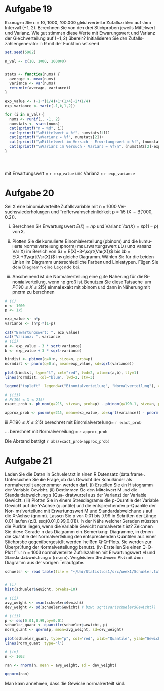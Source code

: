 # Aufgabe 19
Erzeugen Sie n = 10, 1000, 100.000 gleichverteilte Zufallszahlen
auf dem Intervall (−1, 2). Berechnen Sie von den drei Stichproben jeweils Mittelwert und Varianz. Wie gut stimmen diese Werte mit Erwarungswert und
Varianz der Gleichverteilung auf (−1, 2) überein? Initialisieren Sie den Zufalls-
zahlengenerator in R mit der Funktion set.seed


```r
set.seed(5982)

n_val <- c(10, 1000, 100000)


stats <- function(nums) {
  average <- mean(nums)
  variance <- var(nums)
  return(c(average, variance))
}

exp_value <- (-1)*(1/4)+1*(1/4)+2*(1/4)
exp_variance <- var(c(-1,0,1,2))

for (i in n_val) {
  nums <- runif(i, -1, 2)
  numstats <- stats(nums)
  cat(sprintf("n = %d", i))
  cat(sprintf("\nMittelwert = %f", numstats[1]))
  cat(sprintf("\nVarianz = %f", numstats[2]))
  cat(sprintf("\nMittelwert im Versuch - Erwartungswert = %f", (numstats[1]-exp_value)))
  cat(sprintf("\nVarianz im Versuch - Varianz = %f\n", (numstats[2]-exp_variance)))
}





```

mit Erwartungswert = `r exp_value` und Varianz = `r exp_variance`

# Aufgabe 20
Sei X eine binomialverteilte Zufallsvariable mit n = 1000 Ver-
suchswiederholungen und Trefferwahrscheinlichkeit p = 1/5 (X ∼ B(1000, 0.2)).

(i) Berechnen Sie Erwartungswert $E(X) = np$ und Varianz
$Var(X) = np(1 − p)$ von X.

(ii) Plotten Sie die kumulierte Binomialverteilung (pbinom) und die kumu-
lierte Normalverteilung (pnorm) mit Erwartungswert E(X) und Varianz
Var(X) im Bereich von $a = E(X)−3*\sqrt{Var(X)}$ bis $b = E(X)+3\sqrt{Var(X)}$
ins gleiche Diagramm. Wählen Sie für die beiden Linien im Diagramm
unterschiedliche Farben und Linientypen. Fügen Sie dem Diagramm eine
Legende bei.

(iii) Anscheinend ist die Normalverteilung eine gute Näherung für die Bi-
nomialverteilung, wenn np groß ist. Benutzen Sie diese Tatsache, um
$P(190 ≤ X ≤ 215)$ einmal exakt mit pbinom und dann in Näherung mit
pnorm zu berechnen


```r

# (i)
n <- 1000
p <- 1/5

exp_value <- n*p
variance <- (n*p)*(1-p)

cat("Erwartungswert: ", exp_value)
cat("Varianz: ", variance)
# (ii)
a <- exp_value - 3 * sqrt(variance)
b <- exp_value + 3 * sqrt(variance)

bindist <- pbinom(q=0:n, size=n, prob=p)
normdist <- pnorm(q=0:n, mean=exp_value, sd=sqrt(variance))

plot(bindist, type="l", col="red", lwd=2, xlim=c(a,b), lty=1)
lines(normdist, col="blue", lwd=2, lty=3)

legend("topleft", legend=c("Binomialverteilung", "Normalverteilung"), col=c("red", "blue"), lty=c(1,3))

# (iii)
# P(190 ≤ X ≤ 215)
exact_prob <- pbinom(q=215, size=n, prob=p) - pbinom(q=190-1, size=n, prob=p)

approx_prob <- pnorm(q=215, mean=exp_value, sd=sqrt(variance)) - pnorm(q=190-1, mean=exp_value, sd=sqrt(variance))

```
iii $P(190 ≤ X ≤ 215)$ berechnet mit Binomialverteilung= `r exact_prob`

... berechnet mit Normalverteilung = `r approx_prob`

Die Abstand beträgt `r abs(exact_prob-approx_prob)`





# Aufgabe 21
Laden Sie die Daten in Schueler.txt in einen R Datensatz
(data.frame). Untersuchen Sie die Frage, ob das Gewicht der Schulkinder
als normalverteilt angenommen werden darf.
(i) Erstellen Sie ein Histogramm der Variable Gewicht.
(ii) Bestimmen Sie den Mittelwert M und die Standardabweichung s (Qua-
dratwurzel aus der Varianz) der Variable Gewicht.
(iii) Plotten Sie in einem Streudiagramm die p-Quantile der Variable Gewicht
auf die Y-Achse (quantile) und die entsprechenden p-Quantile der Nor-
malverteilung mit Erwartungswert M und Standardabweichung s auf die
X-Achse (qnorm). Lassen Sie p von 0.01 bis 0.99 in Schritten der Länge
0.01 laufen (z.B. seq(0.01,0.99,0.01)). In der Nähe welcher Geraden
müssten die Punkte liegen, wenn die Variable Gewicht normalverteilt
ist? Zeichnen Sie diese Gerade in das Diagramm ein.
Bemerkung: Diagramme, in denen die Quantile der Normalverteilung den
entsprechenden Quantilen aus einer Stichprobe gegenübergestellt werden,
heißen Q-Q-Plots. Sie werden zur Überprüfung der Normalverteilungg
benutzt.
(iv) Erstellen Sie einen Q-Q-Plot f¨ur n = 1003 normalverteilte Zufallszahlen
mit Erwartungswert M und Standardabweichung s (rnorm). Vergleichen
Sie diesen Plot mit dem Diagramm aus der vorigen Teilaufgabe.

```r
schueler <- read.table(file = "~/Uni/Statistics1/src/week1/Schueler.txt", header=TRUE)


# (i)
hist(schueler$Gewicht, breaks=10)

# (ii)
avg_weight <- mean(schueler$Gewicht)
dev_weight <- sd(schueler$Gewicht) # bzw: sqrt(var(schueler$Gewicht))

# (iii)
p <- seq(0.01,0.99,by=0.01)
schueler_quant <- quantile(schueler$Gewicht, p)
norm_quant <- qnorm(p, mean=avg_weight, sd=dev_weight)

plot(schueler_quant, type="p", col="red", xlab="Quantile", ylab="Gewicht")
lines(norm_quant, type="l")

# (iv)
n <- 1003

ran <- rnorm(n, mean = avg_weight, sd = dev_weight)

qqnorm(ran)
```
Man kann annehmen, dass die Gewiche normalverteilt sind.












